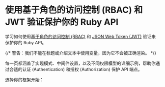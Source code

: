 
# 使用基于角色的访问控制 (RBAC) 和 JWT 验证保护你的 Ruby API

学习如何使用[基于角色的访问控制 (RBAC)](/authorization/role-based-access-control) 和 [JSON Web Token (JWT)](https://auth.wiki/jwt) 验证来保护你的 Ruby API。

{/* 警告：我们不能在标题或介绍文本中使用变量，因为它不会被正确渲染。 */}

每一页都涵盖了实现模式、中间件设置，以及不同权限模型的详细示例，帮助你通过合适的认证 (Authentication) 和授权 (Authorization) 保护 API 端点。

选择你的框架开始：

<MiniGallery />
